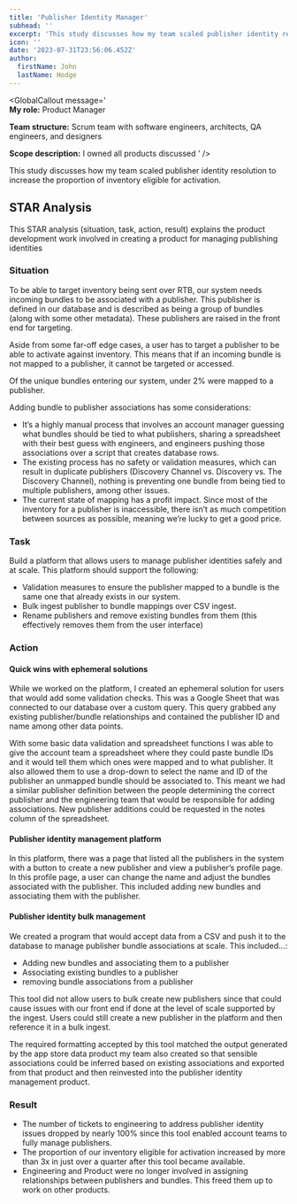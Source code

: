 ```yaml
---
title: 'Publisher Identity Manager'
subhead: ''
excerpt: 'This study discusses how my team scaled publisher identity resolution to increase the proportion of inventory eligible for activation.'
icon: ''
date: '2023-07-31T23:56:06.452Z'
author:
  firstName: John
  lastName: Hodge
---
```



<GlobalCallout
  message='  
  **My role:** Product Manager
  
  **Team structure:** Scrum team with software engineers, architects, QA engineers, and designers
  
  **Scope description:** I owned all products discussed
'
/>

This study discusses how my team scaled publisher identity resolution to increase the proportion of inventory eligible for activation.

## STAR Analysis

This STAR analysis (situation, task, action, result) explains the product development work involved in creating a product for managing publishing identities

### Situation

<GlobalCallout message='Give context about the problem' type='note' />

To be able to target inventory being sent over RTB, our system needs incoming bundles to be associated with a publisher. This publisher is defined in our database and is described as being a group of bundles (along with some other metadata). These publishers are raised in the front end for targeting.

Aside from some far-off edge cases, a user has to target a publisher to be able to activate against inventory. This means that if an incoming bundle is not mapped to a publisher, it cannot be targeted or accessed.

Of the unique bundles entering our system, under 2% were mapped to a publisher.

Adding bundle to publisher associations has some considerations:

- It’s a highly manual process that involves an account manager guessing what bundles should be tied to what publishers, sharing a spreadsheet with their best guess with engineers, and engineers pushing those associations over a script that creates database rows.
- The existing process has no safety or validation measures, which can result in duplicate publishers (Discovery Channel vs. Discovery vs. The Discovery Channel), nothing is preventing one bundle from being tied to multiple publishers, among other issues.
- The current state of mapping has a profit impact. Since most of the inventory for a publisher is inaccessible, there isn’t as much competition between sources as possible, meaning we’re lucky to get a good price.

### Task

<GlobalCallout
  message='Describe what we needed to do to solve the problem.'
  type='note'
/>

Build a platform that allows users to manage publisher identities safely and at scale. This platform should support the following:

- Validation measures to ensure the publisher mapped to a bundle is the same one that already exists in our system.
- Bulk ingest publisher to bundle mappings over CSV ingest.
- Rename publishers and remove existing bundles from them (this effectively removes them from the user interface)

### Action

<GlobalCallout message='Explain how we solved the problem' type='note' />

#### Quick wins with ephemeral solutions

While we worked on the platform, I created an ephemeral solution for users that would add some validation checks. This was a Google Sheet that was connected to our database over a custom query. This query grabbed any existing publisher/bundle relationships and contained the publisher ID and name among other data points.

With some basic data validation and spreadsheet functions I was able to give the account team a spreadsheet where they could paste bundle IDs and it would tell them which ones were mapped and to what publisher. It also allowed them to use a drop-down to select the name and ID of the publisher an unmapped bundle should be associated to. This meant we had a similar publisher definition between the people determining the correct publisher and the engineering team that would be responsible for adding associations. New publisher additions could be requested in the notes column of the spreadsheet.

#### Publisher identity management platform

In this platform, there was a page that listed all the publishers in the system with a button to create a new publisher and view a publisher’s profile page. In this profile page, a user can change the name and adjust the bundles associated with the publisher. This included adding new bundles and associating them with the publisher.

#### Publisher identity bulk management

We created a program that would accept data from a CSV and push it to the database to manage publisher bundle associations at scale. This included…:

- Adding new bundles and associating them to a publisher
- Associating existing bundles to a publisher
- removing bundle associations from a publisher

This tool did not allow users to bulk create new publishers since that could cause issues with our front end if done at the level of scale supported by the ingest. Users could still create a new publisher in the platform and then reference it in a bulk ingest.

The required formatting accepted by this tool matched the output generated by the app store data product my team also created so that sensible associations could be inferred based on existing associations and exported from that product and then reinvested into the publisher identity management product.

### Result

<GlobalCallout message='Explain the outcome of the solution' type='note' />

- The number of tickets to engineering to address publisher identity issues dropped by nearly 100% since this tool enabled account teams to fully manage publishers.
- The proportion of our inventory eligible for activation increased by more than 3x in just over a quarter after this tool became available.
- Engineering and Product were no longer involved in assigning relationships between publishers and bundles. This freed them up to work on other products.
